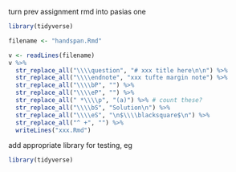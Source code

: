 turn prev assignment rmd into pasias one

```r
library(tidyverse)
```

```r
filename <- "handspan.Rmd"
```

```r
v <- readLines(filename)
v %>% 
  str_replace_all("\\\\question", "# xxx title here\n\n") %>% 
  str_replace_all("\\\\endnote", "xxx tufte margin note") %>% 
  str_replace_all("\\\\bP", "") %>% 
  str_replace_all("\\\\eP", "") %>% 
  str_replace_all(" *\\\\p", "(a)") %>% # count these?
  str_replace_all("\\\\bS", "Solution\n") %>% 
  str_replace_all("\\\\eS", "\n$\\\\blacksquare$\n") %>% 
  str_replace_all("^ +", "") %>% 
  writeLines("xxx.Rmd")
```

add appropriate library for testing, eg

```r
library(tidyverse)
```

